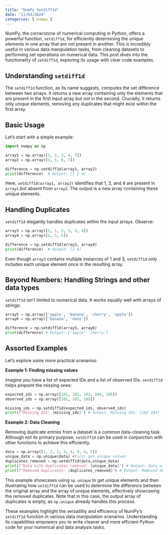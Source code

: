 ```yaml
---
title: "NumPy Setdiff1d"
date: "11/04/2024"
categories: [ numpy ]
---
```



NumPy, the cornerstone of numerical computing in Python, offers a powerful function, `setdiff1d`, for efficiently determining the unique elements in one array that are *not* present in another. This is incredibly useful in various data manipulation tasks, from cleaning datasets to performing set operations on numerical data.  This post dives into the functionality of `setdiff1d`, exploring its usage with clear code examples.

## Understanding `setdiff1d`

The `setdiff1d` function, as its name suggests, computes the set difference between two arrays.  It returns a new array containing only the elements that are present in the first input array but *not* in the second. Crucially, it returns only *unique* elements, removing any duplicates that might exist within the first array.


## Basic Usage

Let's start with a simple example:

```python
import numpy as np

array1 = np.array([1, 2, 3, 4, 5])
array2 = np.array([3, 5, 6, 7])

difference = np.setdiff1d(array1, array2)
print(difference)  # Output: [1 2 4]
```

Here, `setdiff1d(array1, array2)` identifies that 1, 2, and 4 are present in `array1` but absent from `array2`.  The output is a new array containing these unique elements.


## Handling Duplicates

`setdiff1d` elegantly handles duplicates within the input arrays. Observe:

```python
array3 = np.array([1, 1, 2, 3, 3, 4])
array4 = np.array([1, 3, 5])

difference = np.setdiff1d(array3, array4)
print(difference)  # Output: [2 4]
```

Even though `array3` contains multiple instances of 1 and 3, `setdiff1d` only includes each unique element once in the resulting array.


##  Beyond Numbers: Handling Strings and other data types

`setdiff1d` isn't limited to numerical data.  It works equally well with arrays of strings:


```python
array5 = np.array(['apple', 'banana', 'cherry', 'apple'])
array6 = np.array(['banana', 'date'])

difference = np.setdiff1d(array5, array6)
print(difference) # Output: ['apple' 'cherry']
```


##  Assorted Examples

Let's explore some more practical scenarios:

**Example 1: Finding missing values**

Imagine you have a list of expected IDs and a list of observed IDs.  `setdiff1d` helps pinpoint the missing ones:


```python
expected_ids = np.array([101, 102, 103, 104, 105])
observed_ids = np.array([101, 103, 105])

missing_ids = np.setdiff1d(expected_ids, observed_ids)
print(f"Missing IDs: {missing_ids}") # Output: Missing IDs: [102 104]
```

**Example 2: Data Cleaning**

Removing duplicate entries from a dataset is a common data-cleaning task. Although not its primary purpose, `setdiff1d` can be used in conjunction with other functions to achieve this efficiently.


```python
data = np.array([1, 2, 2, 3, 4, 4, 4, 5])
unique_data = np.unique(data) #First get unique values
duplicates_removed = np.setdiff1d(data,unique_data)
print(f"Data with duplicates removed: {unique_data}") # Output: Data with duplicates removed: [1 2 3 4 5]
print(f"Removed duplicates: {duplicates_removed}") # Output: Removed duplicates: []

```

This example showcases using `np.unique` to get unique elements and then illustrating how `setdiff1d` can be used to determine the difference between the original array and the array of unique elements, effectively showcasing the removed duplicates.  Note that in this case, the output array of duplicates is empty, as `np.unique` already handles this process.

These examples highlight the versatility and efficiency of NumPy's `setdiff1d` function in various data manipulation scenarios.  Understanding its capabilities empowers you to write cleaner and more efficient Python code for your numerical and data analysis tasks.

